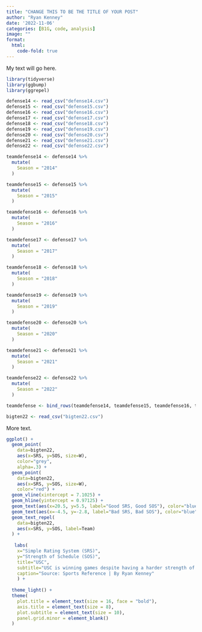 ```yaml
---
title: "CHANGE THIS TO BE THE TITLE OF YOUR POST"
author: "Ryan Kenney"
date: '2022-11-06'
categories: [B1G, code, analysis]
image: ""
format: 
  html:
    code-fold: true
---
```


My text will go here.

```r
library(tidyverse)
library(ggbump)
library(ggrepel)

defense14 <- read_csv("defense14.csv")
defense15 <- read_csv("defense15.csv")
defense16 <- read_csv("defense16.csv")
defense17 <- read_csv("defense17.csv")
defense18 <- read_csv("defense18.csv")
defense19 <- read_csv("defense19.csv")
defense20 <- read_csv("defense20.csv")
defense21 <- read_csv("defense21.csv")
defense22 <- read_csv("defense22.csv")

teamdefense14 <- defense14 %>% 
  mutate(
    Season = "2014"
  )

teamdefense15 <- defense15 %>% 
  mutate(
    Season = "2015"
  )

teamdefense16 <- defense16 %>% 
  mutate(
    Season = "2016"
  )

teamdefense17 <- defense17 %>% 
  mutate(
    Season = "2017"
  )

teamdefense18 <- defense18 %>% 
  mutate(
    Season = "2018"
  )

teamdefense19 <- defense19 %>% 
  mutate(
    Season = "2019"
  )

teamdefense20 <- defense20 %>% 
  mutate(
    Season = "2020"
  )

teamdefense21 <- defense21 %>% 
  mutate(
    Season = "2021"
  )

teamdefense22 <- defense22 %>% 
  mutate(
    Season = "2022"
  )

teamdefense <- bind_rows(teamdefense14, teamdefense15, teamdefense16, teamdefense17, teamdefense18, teamdefense19, teamdefense20, teamdefense21, teamdefense22)

bigten22 <- read_csv("bigten22.csv")


```

More text.

```r
ggplot() + 
  geom_point(
    data=bigten22, 
    aes(x=SRS, y=SOS, size=W), 
    color="grey", 
    alpha=.3) + 
  geom_point(
    data=bigten22, 
    aes(x=SRS, y=SOS, size=W), 
    color="red") + 
  geom_vline(xintercept = 7.1025) + 
  geom_hline(yintercept = 0.97125) +
  geom_text(aes(x=20.5, y=5.5, label="Good SRS, Good SOS"), color="blue") +
  geom_text(aes(x=-4.5, y=-2.8, label="Bad SRS, Bad SOS"), color="blue") +
  geom_text_repel(
    data=bigten22, 
    aes(x=SRS, y=SOS, label=Team)
  ) +
  
   labs(
    x="Simple Rating System (SRS)", 
    y="Strength of Schedule (SOS)", 
    title="USC", 
    subtitle="USC is winning games despite having a harder strength of schedule than any Big Ten team.", 
    caption="Source: Sports Reference | By Ryan Kenney"
    ) +
  
  theme_light() +
  theme(
    plot.title = element_text(size = 16, face = "bold"),
    axis.title = element_text(size = 8),
    plot.subtitle = element_text(size = 10),
    panel.grid.minor = element_blank()
  )
```

